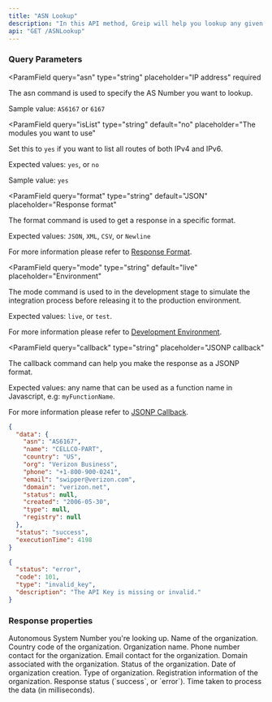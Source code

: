 ```yaml
---
title: "ASN Lookup"
description: "In this API method, Greip will help you lookup any given AS Number and returning all data related to it, like: `name`, `org` (the organization name), `country`, `domain`, `email`, `phone`, `totalIPs`, list of all routes (v4 & v6) related the given AS Number, etc."
api: "GET /ASNLookup"
---
```


### Query Parameters

<ParamField
  query="asn"
  type="string"
  placeholder="IP address"
  required
>
  The asn command is used to specify the AS Number you want to lookup.

Sample value: `AS6167` or `6167`

</ParamField>

<ParamField
  query="isList"
  type="string"
  default="no"
  placeholder="The modules you want to use"
>
  Set this to `yes` if you want to list all routes of both IPv4 and IPv6.

Expected values: `yes`, or `no`

Sample value: `yes`

</ParamField>

<ParamField
  query="format"
  type="string"
  default="JSON"
  placeholder="Response format"
>
  The format command is used to get a response in a specific format.

Expected values: `JSON`, `XML`, `CSV`, or `Newline`

For more information please refer to [Response Format](/options/response-format).

</ParamField>

<ParamField
  query="mode"
  type="string"
  default="live"
  placeholder="Environment"
>
  The mode command is used to in the development stage to simulate the integration process before releasing it to the production environment.

Expected values: `live`, or `test`.

For more information please refer to [Development Environment](/options/development-environment).

</ParamField>

<ParamField
  query="callback"
  type="string"
  placeholder="JSONP callback"
>
  The callback command can help you make the response as a JSONP format.

Expected values: any name that can be used as a function name in Javascript, e.g: `myFunctionName`.

For more information please refer to [JSONP Callback](/options/jsonp-callback).

</ParamField>

<ResponseExample>

```json Success
{
  "data": {
    "asn": "AS6167",
    "name": "CELLCO-PART",
    "country": "US",
    "org": "Verizon Business",
    "phone": "+1-800-900-0241",
    "email": "swipper@verizon.com",
    "domain": "verizon.net",
    "status": null,
    "created": "2006-05-30",
    "type": null,
    "registry": null
  },
  "status": "success",
  "executionTime": 4198
}
```

```json Error
{
  "status": "error",
  "code": 101,
  "type": "invalid_key",
  "description": "The API Key is missing or invalid."
}
```

</ResponseExample>

### Response properties

<ResponseField name="data" type="object" required>
  <Expandable title="properties" defaultOpen={true}>
    <ResponseField name="asn" type="string" required>
      Autonomous System Number you're looking up.
    </ResponseField>
    <ResponseField name="name" type="string" required>
      Name of the organization.
    </ResponseField>
    <ResponseField name="country" type="string" required>
      Country code of the organization.
    </ResponseField>
    <ResponseField name="org" type="string" required>
      Organization name.
    </ResponseField>
    <ResponseField name="phone" type="string" required>
      Phone number contact for the organization.
    </ResponseField>
    <ResponseField name="email" type="string" required>
      Email contact for the organization.
    </ResponseField>
    <ResponseField name="domain" type="string" required>
      Domain associated with the organization.
    </ResponseField>
    <ResponseField name="status" type="string" required>
      Status of the organization.
    </ResponseField>
    <ResponseField name="created" type="string" required>
      Date of organization creation.
    </ResponseField>
    <ResponseField name="type" type="string" required>
      Type of organization.
    </ResponseField>
    <ResponseField name="registry" type="string" required>
      Registration information of the organization.
    </ResponseField>
  </Expandable>
</ResponseField>
<ResponseField name="status" type="string" required>
  Response status (`success`, or `error`).
</ResponseField>
<ResponseField name="executionTime" type="integer" required>
  Time taken to process the data (in milliseconds).
</ResponseField>
